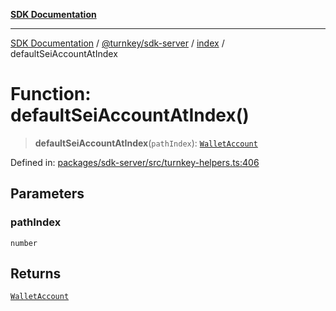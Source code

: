 [**SDK Documentation**](../../../../README.mdx)

***

[SDK Documentation](../../../../packages.mdx) / [@turnkey/sdk-server](../../README.mdx) / [index](../README.mdx) / defaultSeiAccountAtIndex

# Function: defaultSeiAccountAtIndex()

> **defaultSeiAccountAtIndex**(`pathIndex`): [`WalletAccount`](../interfaces/WalletAccount.mdx)

Defined in: [packages/sdk-server/src/turnkey-helpers.ts:406](https://github.com/tkhq/sdk/blob/3a88af7d1d927c6022706911d6af0f92f1440e00/packages/sdk-server/src/turnkey-helpers.ts#L406)

## Parameters

### pathIndex

`number`

## Returns

[`WalletAccount`](../interfaces/WalletAccount.mdx)
